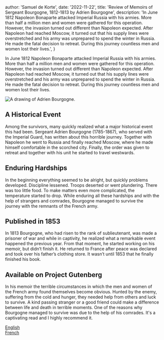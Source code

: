 


  author: 'Samuel de Korte',
  date: '2022-11-22',
  title: 'Review of Memoirs of Sergeant Bourgogne, 1812-1813 by Adrien Bourgogne',
  description:
    'In June 1812 Napoleon Bonaparte attacked Imperial Russia with his armies. More than half a million men and women were gathered for this operation. However, the invasion turned out different than Napoleon expected. After Napoleon had reached Moscow, it turned out that his supply lines were overstretched and his army was unprepared to spend the winter in Russia. He made the fatal decision to retreat. During this journey countless men and women lost their lives.',
}


In June 1812 Napoleon Bonaparte attacked Imperial Russia with his armies. More than half a million men and women were gathered for this operation. However, the invasion turned out different than Napoleon expected. After Napoleon had reached Moscow, it turned out that his supply lines were overstretched and his army was unprepared to spend the winter in Russia. He made the fatal decision to retreat. During this journey countless men and women lost their lives.

<Image
                src={Bourgogne}
                alt="A drawing of Adrien Bourgogne."
                sizes="(min-width: 720px) 32rem, 20rem"
                className="aspect-square rotate-0 rounded-2xl bg-stone-100 object-cover dark:bg-stone-800"
              />

## A Historical Event

Among the survivors, many quickly realized what a major historical event this had been. Sergeant Adrien Bourgogne (1785-1867), who served with the Imperial Guard, has written about this horrible journey. Together with Napoleon he went to Russia and finally reached Moscow, where he made himself comfortable in the scorched city. Finally, the order was given to retreat and together with his unit he started to travel westwards. 

## Enduring Hardships

In the beginning everything seemed to be alright, but quickly problems developed. Discipline lessened. Troops deserted or went plundering. There was too little food. To make matters even more complicated, the temperature started to drop. While enduring all these hardships and with the help of strangers and comrades, Bourgogne managed to survive the journey with the remnants of the French army. 

## Published in 1853
In 1813 Bourgogne, who had risen to the rank of sublieutenant, was made a prisoner of war and while in captivity, he realized what a remarkable event happened the previous year. From that moment, he started working on his memoir, but didn’t finish it. He returned to France after peace was declared and took over his father’s clothing store. It wasn’t until 1853 that he finally finished his book.

## Available on Project Gutenberg
In his memoir the terrible circumstances in which the men and women of the French army found themselves become obvious. Hunted by the enemy, suffering from the cold and hunger, they needed help from others and luck to survive. A kind passing stranger or a good friend could make a difference between life and death in terrible moments. One of the reasons why Bourgogne managed to survive was due to the help of his comrades. It's a captivating read and I highly recommend it.

[English](https://www.gutenberg.org/ebooks/59489)  
[French](https://www.gutenberg.org/ebooks/11176)

